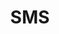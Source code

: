 ---
title: 'SMS'
description: 'Example section for explaining and redirect to Sendchamp SMS API'
---